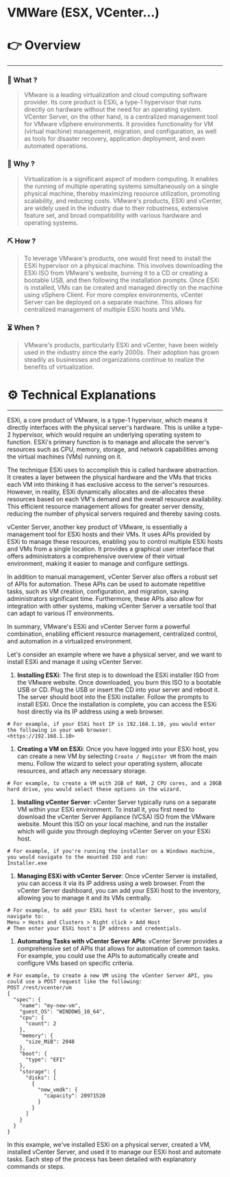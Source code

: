 # VMWare (ESX, VCenter...)


# 👉 Overview

---

### 👀 What ?

> VMware is a leading virtualization and cloud computing software provider. Its core product is ESXi, a type-1 hypervisor that runs directly on hardware without the need for an operating system. VCenter Server, on the other hand, is a centralized management tool for VMware vSphere environments. It provides functionality for VM (virtual machine) management, migration, and configuration, as well as tools for disaster recovery, application deployment, and even automated operations.
> 

### 🧐 Why ?

> Virtualization is a significant aspect of modern computing. It enables the running of multiple operating systems simultaneously on a single physical machine, thereby maximizing resource utilization, promoting scalability, and reducing costs. VMware's products, ESXi and vCenter, are widely used in the industry due to their robustness, extensive feature set, and broad compatibility with various hardware and operating systems.
> 

### ⛏️ How ?

> To leverage VMware's products, one would first need to install the ESXi hypervisor on a physical machine. This involves downloading the ESXi ISO from VMware's website, burning it to a CD or creating a bootable USB, and then following the installation prompts. Once ESXi is installed, VMs can be created and managed directly on the machine using vSphere Client. For more complex environments, vCenter Server can be deployed on a separate machine. This allows for centralized management of multiple ESXi hosts and VMs.
> 

### ⏳ When ?

> VMware's products, particularly ESXi and vCenter, have been widely used in the industry since the early 2000s. Their adoption has grown steadily as businesses and organizations continue to realize the benefits of virtualization.
> 

# ⚙️ Technical Explanations

---

ESXi, a core product of VMware, is a type-1 hypervisor, which means it directly interfaces with the physical server's hardware. This is unlike a type-2 hypervisor, which would require an underlying operating system to function. ESXi's primary function is to manage and allocate the server's resources such as CPU, memory, storage, and network capabilities among the virtual machines (VMs) running on it.

The technique ESXi uses to accomplish this is called hardware abstraction. It creates a layer between the physical hardware and the VMs that tricks each VM into thinking it has exclusive access to the server's resources. However, in reality, ESXi dynamically allocates and de-allocates these resources based on each VM's demand and the overall resource availability. This efficient resource management allows for greater server density, reducing the number of physical servers required and thereby saving costs.

vCenter Server, another key product of VMware, is essentially a management tool for ESXi hosts and their VMs. It uses APIs provided by ESXi to manage these resources, enabling you to control multiple ESXi hosts and VMs from a single location. It provides a graphical user interface that offers administrators a comprehensive overview of their virtual environment, making it easier to manage and configure settings.

In addition to manual management, vCenter Server also offers a robust set of APIs for automation. These APIs can be used to automate repetitive tasks, such as VM creation, configuration, and migration, saving administrators significant time. Furthermore, these APIs also allow for integration with other systems, making vCenter Server a versatile tool that can adapt to various IT environments.

In summary, VMware's ESXi and vCenter Server form a powerful combination, enabling efficient resource management, centralized control, and automation in a virtualized environment.

Let's consider an example where we have a physical server, and we want to install ESXi and manage it using vCenter Server.

1. **Installing ESXi**: The first step is to download the ESXi installer ISO from the VMware website. Once downloaded, you burn this ISO to a bootable USB or CD. Plug the USB or insert the CD into your server and reboot it. The server should boot into the ESXi installer. Follow the prompts to install ESXi. Once the installation is complete, you can access the ESXi host directly via its IP address using a web browser.

```
# For example, if your ESXi host IP is 192.168.1.10, you would enter the following in your web browser:
<https://192.168.1.10>

```

1. **Creating a VM on ESXi**: Once you have logged into your ESXi host, you can create a new VM by selecting `Create / Register VM` from the main menu. Follow the wizard to select your operating system, allocate resources, and attach any necessary storage.

```
# For example, to create a VM with 2GB of RAM, 2 CPU cores, and a 20GB hard drive, you would select these options in the wizard.

```

1. **Installing vCenter Server**: vCenter Server typically runs on a separate VM within your ESXi environment. To install it, you first need to download the vCenter Server Appliance (VCSA) ISO from the VMware website. Mount this ISO on your local machine, and run the installer which will guide you through deploying vCenter Server on your ESXi host.

```
# For example, if you're running the installer on a Windows machine, you would navigate to the mounted ISO and run:
Installer.exe

```

1. **Managing ESXi with vCenter Server**: Once vCenter Server is installed, you can access it via its IP address using a web browser. From the vCenter Server dashboard, you can add your ESXi host to the inventory, allowing you to manage it and its VMs centrally.

```
# For example, to add your ESXi host to vCenter Server, you would navigate to:
Menu > Hosts and Clusters > Right click > Add Host
# Then enter your ESXi host's IP address and credentials.

```

1. **Automating Tasks with vCenter Server APIs**: vCenter Server provides a comprehensive set of APIs that allows for automation of common tasks. For example, you could use the APIs to automatically create and configure VMs based on specific criteria.

```
# For example, to create a new VM using the vCenter Server API, you could use a POST request like the following:
POST /rest/vcenter/vm
{
  "spec": {
    "name": "my-new-vm",
    "guest_OS": "WINDOWS_10_64",
    "cpu": {
      "count": 2
    },
    "memory": {
      "size_MiB": 2048
    },
    "boot": {
      "type": "EFI"
    },
    "storage": {
      "disks": [
        {
          "new_vmdk": {
            "capacity": 20971520
          }
        }
      ]
    }
  }
}

```

In this example, we've installed ESXi on a physical server, created a VM, installed vCenter Server, and used it to manage our ESXi host and automate tasks. Each step of the process has been detailed with explanatory commands or steps.
